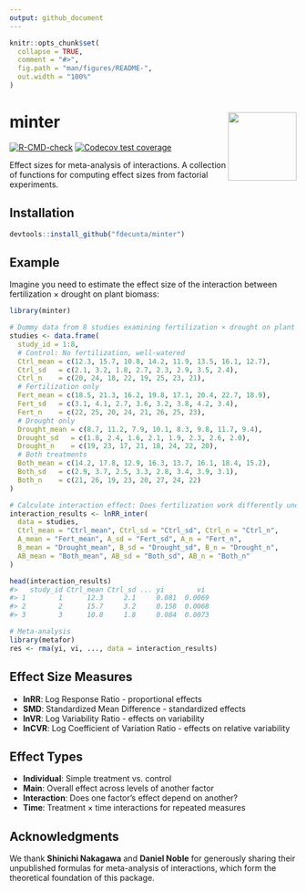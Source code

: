 ```yaml
---
output: github_document
---
```


<!-- README.md is generated from README.Rmd. Please edit that file -->

```r
knitr::opts_chunk$set(
  collapse = TRUE,
  comment = "#>",
  fig.path = "man/figures/README-",
  out.width = "100%"
)
```

# minter <img src="man/figures/minter_logo.png" align="right" width="120"/>

<!-- badges: start -->

[![R-CMD-check](https://github.com/fdecunta/minter/actions/workflows/R-CMD-check.yaml/badge.svg)](https://github.com/fdecunta/minter/actions/workflows/R-CMD-check.yaml) [![Codecov test coverage](https://codecov.io/gh/fdecunta/minter/graph/badge.svg)](https://app.codecov.io/gh/fdecunta/minter)

<!-- badges: end -->

Effect sizes for meta-analysis of interactions. A collection of functions for computing effect sizes from factorial experiments.

## Installation

```r
devtools::install_github("fdecunta/minter")
```

## Example

Imagine you need to estimate the effect size of the interaction between fertilization × drought on plant biomass:

```r
library(minter)

# Dummy data from 8 studies examining fertilization × drought on plant biomass
studies <- data.frame(
  study_id = 1:8,
  # Control: No fertilization, well-watered
  Ctrl_mean = c(12.3, 15.7, 10.8, 14.2, 11.9, 13.5, 16.1, 12.7),
  Ctrl_sd   = c(2.1, 3.2, 1.8, 2.7, 2.3, 2.9, 3.5, 2.4),
  Ctrl_n    = c(20, 24, 18, 22, 19, 25, 23, 21),
  # Fertilization only
  Fert_mean = c(18.5, 21.3, 16.2, 19.8, 17.1, 20.4, 22.7, 18.9),
  Fert_sd   = c(3.1, 4.1, 2.7, 3.6, 3.2, 3.8, 4.2, 3.4),
  Fert_n    = c(22, 25, 20, 24, 21, 26, 25, 23),
  # Drought only  
  Drought_mean = c(8.7, 11.2, 7.9, 10.1, 8.3, 9.8, 11.7, 9.4),
  Drought_sd   = c(1.8, 2.4, 1.6, 2.1, 1.9, 2.3, 2.6, 2.0),
  Drought_n    = c(19, 23, 17, 21, 18, 24, 22, 20),
  # Both treatments
  Both_mean = c(14.2, 17.8, 12.9, 16.3, 13.7, 16.1, 18.4, 15.2),
  Both_sd   = c(2.9, 3.7, 2.5, 3.3, 2.8, 3.4, 3.9, 3.1),
  Both_n    = c(21, 26, 19, 23, 20, 27, 24, 22)
)

# Calculate interaction effect: Does fertilization work differently under drought?
interaction_results <- lnRR_inter(
  data = studies,
  Ctrl_mean = "Ctrl_mean", Ctrl_sd = "Ctrl_sd", Ctrl_n = "Ctrl_n",
  A_mean = "Fert_mean", A_sd = "Fert_sd", A_n = "Fert_n", 
  B_mean = "Drought_mean", B_sd = "Drought_sd", B_n = "Drought_n",
  AB_mean = "Both_mean", AB_sd = "Both_sd", AB_n = "Both_n"
)

head(interaction_results)
#>   study_id Ctrl_mean Ctrl_sd ... yi        vi
#> 1        1      12.3     2.1     0.081  0.0069
#> 2        2      15.7     3.2     0.158  0.0068
#> 3        3      10.8     1.8     0.084  0.0073

# Meta-analysis
library(metafor)
res <- rma(yi, vi, ..., data = interaction_results)
```

## Effect Size Measures

-   **lnRR**: Log Response Ratio - proportional effects
-   **SMD**: Standardized Mean Difference - standardized effects\
-   **lnVR**: Log Variability Ratio - effects on variability
-   **lnCVR**: Log Coefficient of Variation Ratio - effects on relative variability

## Effect Types

-   **Individual**: Simple treatment vs. control
-   **Main**: Overall effect across levels of another factor
-   **Interaction**: Does one factor's effect depend on another?
-   **Time**: Treatment × time interactions for repeated measures

## Acknowledgments

We thank **Shinichi Nakagawa** and **Daniel Noble** for generously sharing their unpublished formulas for meta-analysis of interactions, which form the theoretical foundation of this package.
